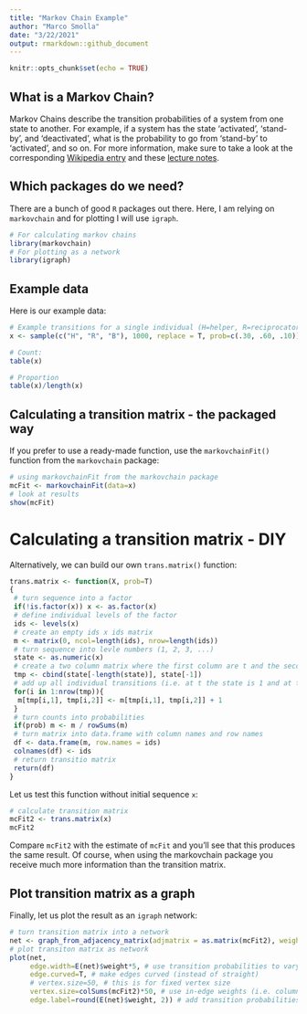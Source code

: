 ```yaml
---
title: "Markov Chain Example"
author: "Marco Smolla"
date: "3/22/2021"
output: rmarkdown::github_document
---
```


```r
knitr::opts_chunk$set(echo = TRUE)
```

## What is a Markov Chain? 
Markov Chains describe the transition probabilities of a system from one state to another. For example, if a system has the state 'activated', 'stand-by', and 'deactivated', what is the probability to go from 'stand-by' to 'activated', and so on. For more information, make sure to take a look at the corresponding [Wikipedia entry](https://en.wikipedia.org/wiki/Markov_chain) and these [lecture notes](https://www.stat.auckland.ac.nz/~fewster/325/notes/ch8.pdf). 

## Which packages do we need?
There are a bunch of good `R` packages out there. Here, I am relying on `markovchain` and for plotting I will use `igraph`. 

```r
# For calculating markov chains 
library(markovchain) 
# For plotting as a network
library(igraph) 
```

## Example data
Here is our example data:
```r
# Example transitions for a single individual (H=helper, R=reciprocator, B=beneficiary)
x <- sample(c("H", "R", "B"), 1000, replace = T, prob=c(.30, .60, .10)) # here I am creating a random vector of states (which in your case would be the sequence of states of your individual buyers)

# Count: 
table(x)

# Proportion
table(x)/length(x)
```

## Calculating a transition matrix - the packaged way
If you prefer to use a ready-made function, use the `markovchainFit()` function from the `markovchain` package: 
```r
# using markovchainFit from the markovchain package
mcFit <- markovchainFit(data=x)
# look at results
show(mcFit)
```

# Calculating a transition matrix - DIY
Alternatively, we can build our own `trans.matrix()` function:
```r
trans.matrix <- function(X, prob=T)
{
 # turn sequence into a factor 
 if(!is.factor(x)) x <- as.factor(x)
 # define individual levels of the factor
 ids <- levels(x)
 # create an empty ids x ids matrix
 m <- matrix(0, ncol=length(ids), nrow=length(ids))
 # turn sequence into levle numbers (1, 2, 3, ...)
 state <- as.numeric(x)
 # create a two column matrix where the first column are t and the second column t+1 entries 
 tmp <- cbind(state[-length(state)], state[-1])
 # add up all individual transitions (i.e. at t the state is 1 and at t+1 the state is 2, then add 1 to the number in the matrix M_12)
 for(i in 1:nrow(tmp)){
  m[tmp[i,1], tmp[i,2]] <- m[tmp[i,1], tmp[i,2]] + 1
 }
 # turn counts into probabilities
 if(prob) m <- m / rowSums(m)
 # turn matrix into data.frame with column names and row names 
 df <- data.frame(m, row.names = ids)
 colnames(df) <- ids
 # return transitio matrix
 return(df)
}
```

Let us test this function without initial sequence `x`: 

```r
# calculate transition matrix
mcFit2 <- trans.matrix(x)
mcFit2
```

Compare `mcFit2` with the estimate of `mcFit` and you'll see that this produces the same result. Of course, when using the markovchain package you receive much more information than the transition matrix.

## Plot transition matrix as a graph
Finally, let us plot the result as an `igraph` network:
```r
# turn transition matrix into a network
net <- graph_from_adjacency_matrix(adjmatrix = as.matrix(mcFit2), weighted = T)
# plot transiton matrix as network
plot(net, 
     edge.width=E(net)$weight*5, # use transition probabilities to vary edge widths
     edge.curved=T, # make edges curved (instead of straight)
     # vertex.size=50, # this is for fixed vertex size
     vertex.size=colSums(mcFit2)*50, # use in-edge weights (i.e. column sums of the transition matrix) to set the size of a vertex (larger vertices have larger weights of incoming edges)
     edge.label=round(E(net)$weight, 2)) # add transition probabilities as labels to all edges (and round values to make it easier to read)
```

